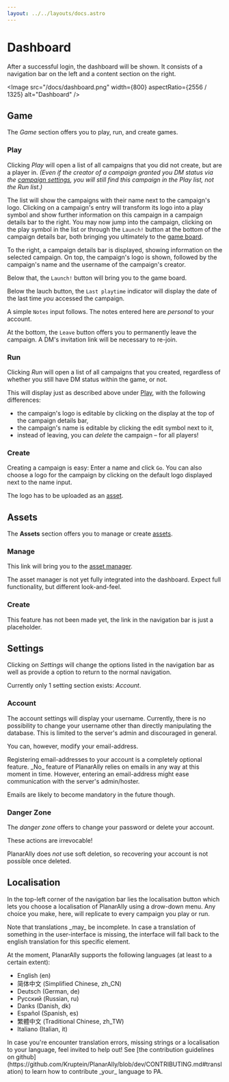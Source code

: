 ```yaml
---
layout: ../../layouts/docs.astro
---
```




# Dashboard

After a successful login, the dashboard will be shown.
It consists of a navigation bar on the left and a content section on the right.

<Image src="/docs/dashboard.png" width={800} aspectRatio={2556 / 1325} alt="Dashboard" />

## Game

The _Game_ section offers you to play, run, and create games.

### Play

Clicking _Play_ will open a list of all campaigns that you did not create, but are a player in.
_(Even if the creator of a campaign granted you DM status via the [campaign settings](/docs/dm/settings/#players), you will still find this campaign in the Play list, not the Run list.)_

The list will show the campaigns with their name next to the campaign's logo.
Clicking on a campaign's entry will transform its logo into a play symbol and show further information on this campaign in a campaign details bar to the right.
You may now jump into the campaign, clicking on the play symbol in the list or through the `Launch!` button at the bottom of the campaign details bar, both bringing you ultimately to the [game board](/docs/game/gameboard).

To the right, a campaign details bar is displayed, showing information on the selected campaign.
On top, the campaign's logo is shown, followed by the campaign's name and the username of the campaign's creator.

Below that, the `Launch!` button will bring you to the game board.

Below the lauch button, the `Last playtime` indicator will display the date of the last time _you_ accessed the campaign.

A simple `Notes` input follows.
The notes entered here are _personal_ to your account.

At the bottom, the `Leave` button offers you to permanently leave the campaign.
A DM's invitation link will be necessary to re-join.

### Run

Clicking _Run_ will open a list of all campaigns that you created, regardless of whether you still have DM status within the game, or not.

This will display just as described above under [Play](#play), with the following differences:

-   the campaign's logo is editable by clicking on the display at the top of the campaign details bar,
-   the campaign's name is editable by clicking the edit <PencilAlt /> symbol next to it,
-   instead of leaving, you can _delete_ the campaign – for all players!

### Create

Creating a campaign is easy: Enter a name and click `Go`.
You can also choose a logo for the campaign by clicking on the default logo displayed next to the name input.

<Info title="Logo upload">The logo has to be uploaded as an [asset](/docs/dm/assets/).</Info>

## Assets

The **Assets** section offers you to manage or create [assets](/docs/dm/assets/).

### Manage

This link will bring you to the [asset manager](/docs/dm/assets/#asset-manager).

<Info title="Incomplete feature integration">
    The asset manager is not yet fully integrated into the dashboard. Expect full functionality, but different
    look-and-feel.
</Info>

### Create

<Warning title="Incomplete feature!">
    This feature has not been made yet, the link in the navigation bar is just a placeholder.
</Warning>

## Settings

Clicking on _Settings_ will change the options listed in the navigation bar as well as provide a option to return to the normal navigation.

Currently only 1 setting section exists: _Account_.

### Account

The account settings will display your username.
Currently, there is no possibility to change your username other than directly manipulating the database.
This is limited to the server's admin and discouraged in general.

You can, however, modify your email-address.

<Tip title="Optional Feature">
Registering email-addresses to your account is a completely optional feature.
_No_ feature of PlanarAlly relies on emails in any way at this moment in time.
However, entering an email-address might ease communication with the server's admin/hoster.

Emails are likely to become mandatory in the future though.

</Tip>

### Danger Zone

The _danger zone_ offers to change your password or delete your account.

<Warning title="Final Decision!">
These actions are irrevocable!

PlanarAlly does _not_ use soft deletion, so recovering your account is not possible once deleted.

</Warning>

## Localisation

In the top-left corner of the navigation bar lies the localisation button which lets you choose a localisation of PlanarAlly using a drow-down menu.
Any choice you make, here, will replicate to every campaign you play or run.

<Info title="Translation Fallback">
    Note that translations _may_ be incomplete. In case a translation of something in the user-interface is missing,
    the interface will fall back to the english translation for this specific element.
</Info>

At the moment, PlanarAlly supports the following languages (at least to a certain extent):

-   English (en)
-   简体中文 (Simplified Chinese, zh_CN)
-   Deutsch (German, de)
-   Русский (Russian, ru)
-   Danks (Danish, dk)
-   Español (Spanish, es)
-   繁體中文 (Traditional Chinese, zh_TW)
-   Italiano (Italian, it)

<Tip title="Help translate!">
    In case you're encounter translation errors, missing strings or a localisation to your language, feel invited to
    help out! See [the contribution guidelines on
    github](https://github.com/Kruptein/PlanarAlly/blob/dev/CONTRIBUTING.md#translation) to learn how to contribute
    _your_ language to PA.
</Tip>
